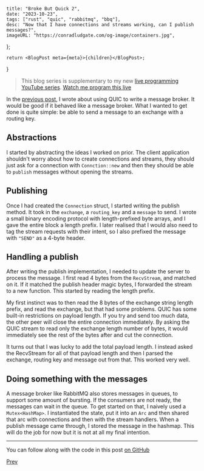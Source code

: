     title: "Broke But Quick 2",
    date: "2023-10-23",
    tags: ["rust", "quic", "rabbitmq", "bbq"],
    desc: "Now that I have connections and streams working, can I publish messages?",
    imageURL: "https://conradludgate.com/og-image/containers.jpg",
};

    return <BlogPost meta={meta}>{children}</BlogPost>;
}

> This blog series is supplementary to my new [live programming YouTube series](https://www.youtube.com/playlist/PLviKKZqzhk18R69OM7EtMHGrKXCHHfdfl).
> [Watch me program this live](https://youtu.be/auXpVgUMZjU)

In the [previous post](/posts/bbq1), I wrote about using QUIC to write a message broker. It would be good if it behaved like a message broker.
What I wanted to get done is quite simple: be able to send a message to an exchange with a routing key.

## Abstractions

I started by abstracting the ideas I worked on prior. The client application shouldn't worry about how to create connections and streams,
they should just ask for a connection with `Connction::new` and then they should be able to `publish` messages without opening the streams.

## Publishing

Once I had created the `Connection` struct, I started writing the publish method. It took in the `exchange`, a `routing_key` and a `message` to send.
I wrote a small binary encoding protocol with length-prefixed byte arrays, and I gave the entire block a length prefix.
I later realised that I would also need to tag the stream requests with their intent, so I also prefixed the message with `"SEND"` as a 4-byte header.

## Handling a publish

After writing the publish implementation, I needed to update the server to process the message. I first read 4 bytes from the `RecvStream`, and matched on it.
If it matched the publish header magic bytes, I forwarded the stream to a new function. This started by reading the length prefix.

My first instinct was to then read the 8 bytes of the exchange string length prefix, and read the exchange, but that had some problems. QUIC has some
built-in restrictions on payload length. If you try and send too much data, the other peer will close the entire connection immediately. By asking the QUIC stream
to read only the exchange length number of bytes, it would immediately see the rest of the bytes after and cut the connection.

It turns out that I was lucky to add the total payload length. I instead asked the RecvStream for all of that payload length and
then I parsed the exchange, routing key and message out from that. This worked very well.

## Doing something with the messages

A message broker like RabbitMQ also stores messages in queues, to support some amount of bursting. If the consumers are not ready, the messages can wait in the queue.
To get started on that, I naively used a `Mutex<HashMap>`. I instantiated the state, put it into an `Arc` and then shared that arc with connections
and then with the stream handlers. When a publish message came through, I stored the message in the hashmap. This will do the job for now but it is not at all my final intention.

---

You can follow along with the code in this post [on GitHub](https://github.com/conradludgate/broke-but-quick/tree/2bddad149e5d3211eb58d02387520c89663320b0)

[Prev](/posts/bbq1)
